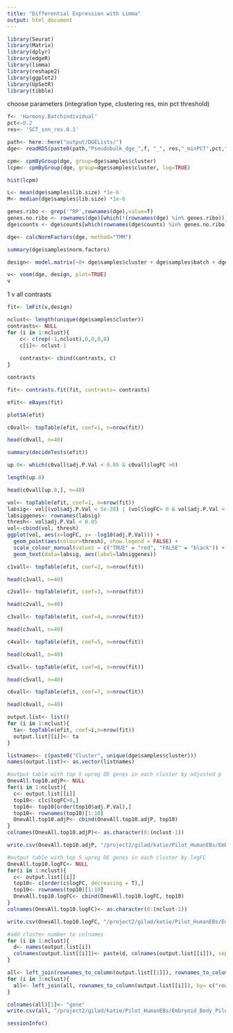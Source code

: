 ```yaml
---
title: "Differential Expression with Limma"
output: html_document
---
```


```r
library(Seurat)
library(Matrix)
library(dplyr)
library(edgeR)
library(limma)
library(reshape2)
library(ggplot2)
library(UpSetR)
library(tibble)
```


choose parameters (integration type, clustering res, min pct threshold)
```r
f<- 'Harmony.Batchindividual'
pct<-0.2
res<- 'SCT_snn_res.0.1'
```

```r
path<- here::here("output/DGELists/")
dge<- readRDS(paste0(path,"Pseudobulk_dge_",f, "_", res,"_minPCT",pct,".rds"))
```

```r
cpm<- cpmByGroup(dge, group=dge$samples$cluster)
lcpm<- cpmByGroup(dge, group=dge$samples$cluster, log=TRUE)
```

```r
hist(lcpm)
```



```r
L<- mean(dge$samples$lib.size) *1e-6
M<- median(dge$samples$lib.size) *1e-6
```


```r
genes.ribo <- grep('^RP',rownames(dge),value=T)
genes.no.ribo <- rownames(dge)[which(!(rownames(dge) %in% genes.ribo))]
dge$counts <- dge$counts[which(rownames(dge$counts) %in% genes.no.ribo),] #remove ribosomal genes
```

```r
dge<- calcNormFactors(dge, method="TMM")

summary(dge$samples$norm.factors)
```

```r
design<- model.matrix(~0+ dge$samples$cluster + dge$samples$batch + dge$samples$ind)
```


```r
v<- voom(dge, design, plot=TRUE)
v
```




1 v all contrasts

```r
fit<- lmFit(v,design)
```

```r
nclust<- length(unique(dge$samples$cluster))
contrasts<- NULL
for (i in 1:nclust){
    c<- c(rep(-1,nclust),0,0,0,0)
    c[i]<- nclust-1
    
    contrasts<- cbind(contrasts, c)
}
```

```r
contrasts
```

```r
fit<- contrasts.fit(fit, contrasts= contrasts)
```

```r
efit<- eBayes(fit)
```

```r
plotSA(efit)
```


```r
c0vall<- topTable(efit, coef=1, n=nrow(fit))

head(c0vall, n=40)
```

```r
summary(decideTests(efit))
```


```r
up.0<- which(c0vall$adj.P.Val < 0.05 & c0vall$logFC >0)

length(up.0)
```

```r
head(c0vall[up.0,], n=40)
```



```r
vol<- topTable(efit, coef=1, n=nrow(fit))
labsig<- vol[(vol$adj.P.Val < 5e-28) | (vol$logFC> 0 & vol$adj.P.Val < 5e-25) |vol$logFC> 32 |vol$logFC < -35,]
labsiggenes<- rownames(labsig)
thresh<- vol$adj.P.Val < 0.05
vol<-cbind(vol, thresh)
ggplot(vol, aes(x=logFC, y= -log10(adj.P.Val))) +
  geom_point(aes(colour=thresh), show.legend = FALSE) +
  scale_colour_manual(values = c("TRUE" = "red", "FALSE" = "black")) +
  geom_text(data=labsig, aes(label=labsiggenes))
```


```r
c1vall<- topTable(efit, coef=2, n=nrow(fit))

head(c1vall, n=40)
```

```r
c2vall<- topTable(efit, coef=3, n=nrow(fit))

head(c2vall, n=40)
```

```r
c3vall<- topTable(efit, coef=4, n=nrow(fit))

head(c3vall, n=40)
```

```r
c4vall<- topTable(efit, coef=5, n=nrow(fit))

head(c4vall, n=40)
```

```r
c5vall<- topTable(efit, coef=6, n=nrow(fit))

head(c5vall, n=40)
```

```r
c6vall<- topTable(efit, coef=7, n=nrow(fit))

head(c6vall, n=40)
```


```r
output.list<- list()
for (i in 1:nclust){
  ta<- topTable(efit, coef=i,n=nrow(fit))
  output.list[[i]]<- ta
}

listnames<- c(paste0("Cluster", unique(dge$samples$cluster)))
names(output.list)<- as.vector(listnames)
```

```r
#output table with top 5 upreg DE genes in each cluster by adjusted p
OnevAll.top10.adjP<- NULL
for(i in 1:nclust){
  c<- output.list[[i]]
  top10<- c[c$logFC>0,]
  top10<- top10[order(top10$adj.P.Val),]
  top10<- rownames(top10)[1:10]
  OnevAll.top10.adjP<- cbind(OnevAll.top10.adjP, top10)
}
colnames(OnevAll.top10.adjP)<- as.character(0:(nclust-1))

write.csv(OnevAll.top10.adjP, "/project2/gilad/katie/Pilot_HumanEBs/Embryoid_Body_Pilot_Workflowr/output/Pseudobulk_Limma_res0.1_OnevAll_top10Upregby_adjP.csv")
```

```r
#output table with top 5 upreg DE genes in each cluster by logFC
OnevAll.top10.logFC<- NULL
for(i in 1:nclust){
  c<- output.list[[i]]
  top10<- c[order(c$logFC, decreasing = T),]
  top10<- rownames(top10)[1:10]
  OnevAll.top10.logFC<- cbind(OnevAll.top10.logFC, top10)
}
colnames(OnevAll.top10.logFC)<- as.character(0:(nclust-1))

write.csv(OnevAll.top10.logFC, "/project2/gilad/katie/Pilot_HumanEBs/Embryoid_Body_Pilot_Workflowr/output/Pseudobulk_Limma_res0.1_OnevAll_top10Upregby_logFC.csv")
```

```r
#add cluster number to colnames
for (i in 1:nclust){
  d<- names(output.list[i])
  colnames(output.list[[i]])<- paste(d, colnames(output.list[[i]]), sep=".")
}

all<- left_join(rownames_to_column(output.list[[1]]), rownames_to_column(output.list[[2]]), by= c("rowname" = "rowname"))
for (i in 3:nclust){
  all<- left_join(all, rownames_to_column(output.list[[i]]), by= c("rowname" = "rowname"))
}

colnames(all)[1]<- "gene"
write.csv(all, "/project2/gilad/katie/Pilot_HumanEBs/Embryoid_Body_Pilot_Workflowr/output/NEW_Pseudobulk_Limma_res0.1_OnevAllTopTables.csv")
```




```r
sessionInfo()
```

